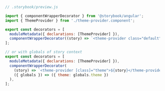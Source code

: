 ```js
// .storybook/preview.js

import { componentWrapperDecorator } from '@storybook/angular';
import { ThemeProvider } from './theme-provider.component';

export const decorators = [
  moduleMetadata({ declarations: [ThemeProvider] }),
  componentWrapperDecorator((story) => `<theme-provider class="default">${story}</theme-provider>`),
];

// or with globals of story context
export const decorators = [
  moduleMetadata({ declarations: [ThemeProvider] }),
  componentWrapperDecorator(
    (story) => `<theme-provider [class]="theme">${story}</theme-provider>`,
    ({ globals }) => ({ theme: globals.theme })
  ),
];
```
